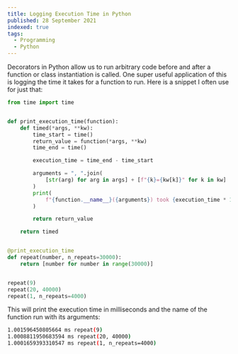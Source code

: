 ```yaml
---
title: Logging Execution Time in Python
published: 28 September 2021
indexed: true
tags:
  - Programming
  - Python
---
```


Decorators in Python allow us to run arbitrary code before and after a function
or class instantiation is called. One super useful application of this is 
logging the time it takes for a function to run. Here is a snippet I often use
for just that:

```python
from time import time


def print_execution_time(function):
    def timed(*args, **kw):
        time_start = time()
        return_value = function(*args, **kw)
        time_end = time()

        execution_time = time_end - time_start

        arguments = ", ".join(
            [str(arg) for arg in args] + [f"{k}={kw[k]}" for k in kw]
        )
        print(
            f"{function.__name__}({arguments}) took {execution_time * 1000:.4f} ms"
        )

        return return_value

    return timed


@print_execution_time
def repeat(number, n_repeats=30000):
    return [number for number in range(30000)]


repeat(9)
repeat(20, 40000)
repeat(1, n_repeats=4000)
```

This will print the execution time in milliseconds and the name of the function
run with its arguments:

```bash
1.001596450805664 ms repeat(9)
1.0008811950683594 ms repeat(20, 40000)
1.0001659393310547 ms repeat(1, n_repeats=4000)
```
